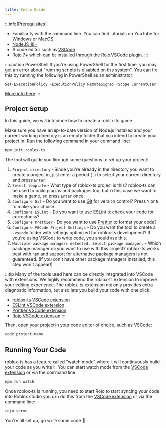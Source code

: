 ```yaml
---
title: Setup Guide
---
```


:::info[Prerequisites]
- Familiarity with the command line. You can find tutorials on YouTube for [Windows](https://www.youtube.com/watch?v=FiTZgpRpWv0) or [MacOS](https://www.youtube.com/watch?v=aKRYQsKR46I)
- [NodeJS 18+](https://nodejs.org/)
- A code editor such as [VSCode](https://code.visualstudio.com/)
- [Rojo 7+](https://rojo.space/) which can be installed through the [Rojo VSCode plugin](https://marketplace.visualstudio.com/items?itemName=evaera.vscode-rojo).
:::

:::caution PowerShell
If you're using PowerShell for the first time, you may get an error about "running scripts is disabled on this system". You can fix this by running the following in PowerShell as an administrator:

`Set-ExecutionPolicy -ExecutionPolicy RemoteSigned -Scope CurrentUser`

[More info here](./articles/powershell.mdx)
:::

## Project Setup

In this guide, we will introduce how to create a roblox-ts game.

Make sure you have an up-to-date version of Node.js installed and your current working directory is an empty folder that you intend to create your project in. Run the following command in your command line:

```bash title="Terminal"
npm init roblox-ts
```

The tool will guide you through some questions to set up your project:
1. `Project directory` - Since you're already in the directory you want to create a project in, just enter a period (`.`) to select your current directory and press `Enter`.
2. `Select template` -  What type of roblox-ts project is this? roblox-ts can be used to build plugins and packages too, but in this case we want to make a game, so press `Enter` once.
3. `Configure Git` - Do you want to use [Git](https://git-scm.com/) for version control? Press `Y` or `N` to make your choise.
4. `Configure ESLint` - Do you want to use [ESLint](https://eslint.org/) to check your code for correctness?
5. `Configure Prettier` - Do you want to use [Prettier](https://prettier.io/) to format your code?
6. `Configure VSCode Project Settings` - Do you want the tool to create a `.vscode` folder with settings optimized for roblox-ts development? If you're using VSCode to write code, you should use this.
7. `Multiple package managers detected. Select package manager:` - Which package manager do you want to use with this project? roblox-ts works best with `npm` and support for alternative package managers is not guaranteed. (If you don't have other package managers installed, this step won't appear!)

:::tip
Many of the tools used here can be directly integrated into VSCode with extensions. We highly recommend the roblox-ts extension to improve your editing experience. The roblox-ts extension not only provides extra diagnostic information, but also lets you build your code with one click.
- [roblox-ts VSCode extension](https://marketplace.visualstudio.com/items?itemName=Roblox-TS.vscode-roblox-ts)
- [ESLint VSCode extension](https://marketplace.visualstudio.com/items?itemName=dbaeumer.vscode-eslint)
- [Prettier VSCode extension](https://marketplace.visualstudio.com/items?itemName=esbenp.prettier-vscode)
- [Rojo VSCode extension](https://marketplace.visualstudio.com/items?itemName=evaera.vscode-rojo)
:::

Then, open your project in your code editor of choice, such as VSCode:

```bash title="Terminal"
code project-name
```

## Running Your Code

roblox-ts has a feature called "watch mode" where it will continuously build your code as you write it. You can start watch mode from the [VSCode extension](https://marketplace.visualstudio.com/items?itemName=Roblox-TS.vscode-roblox-ts) or via the command line:

```bash title="Terminal"
npm run watch
```

Once roblox-ts is running, you need to start Rojo to start syncing your code into Roblox studio you can do this from the [VSCode extension](https://marketplace.visualstudio.com/items?itemName=evaera.vscode-rojo) or via the command line:

```bash title="Terminal"
rojo serve
```

You're all set up, go write some code :tada:
